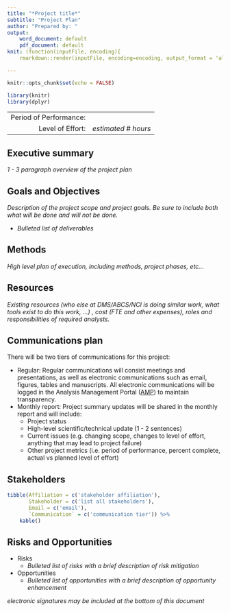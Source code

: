 ```yaml
---
title: "*Project title*"
subtitle: "Project Plan"
author: "Prepared by: "
output:
    word_document: default
    pdf_document: default
knit: (function(inputFile, encoding){
    rmarkdown::render(inputFile, encoding=encoding, output_format = 'all')})

---
```


```r
knitr::opts_chunk$set(echo = FALSE)

library(knitr)
library(dplyr)
```

|                        |                     |
|-----------------------:|:--------------------|
| Period of Performance: |                     |
| Level of Effort:       | *estimated # hours* |

## Executive summary
*1 - 3 paragraph overview of the project plan*


## Goals and Objectives
*Description of the project scope and project goals. Be sure to include both what will be done and will not be done.*
    
* *Bulleted list of deliverables*


## Methods
*High level plan of execution, including methods, project phases, etc...*


## Resources
*Existing resources (who else at DMS/ABCS/NCI is doing similar work, what tools exist to do this work, ...) , cost (FTE and other expenses), roles and responsibilities of required analysts.*


## Communications plan
There will be two tiers of communications for this project:

* Regular: Regular communications will consist meetings and presentations, as well as electronic communications such as email, figures, tables and manuscripts. All electronic communications will be logged in the Analysis Management Portal ([AMP](https://abcs-amp.cancer.gov/)) to maintain transparency.
* Monthly report: Project summary updates will be shared in the monthly report and will include:
    * Project status
    * High-level scientific/technical update (1 - 2 sentences)
    * Current issues (e.g. changing scope, changes to level of effort, anything that may lead to project failure)
    * Other project metrics (i.e. period of performance, percent complete, actual vs planned level of effort)


## Stakeholders

```r
tibble(Affiliation = c('stakeholder affiliation'),
       Stakeholder = c('list all stakeholders'),
       Email = c('email'),
       `Communication` = c('communication tier')) %>%
    kable()
```


## Risks and Opportunities

* Risks
    * *Bulleted list of risks with a brief description of risk mitigation*
* Opportunities
    * *Bulleted list of opportunities with a brief description of opportunity enhancement*


*electronic signatures may be included at the bottom of this document*
